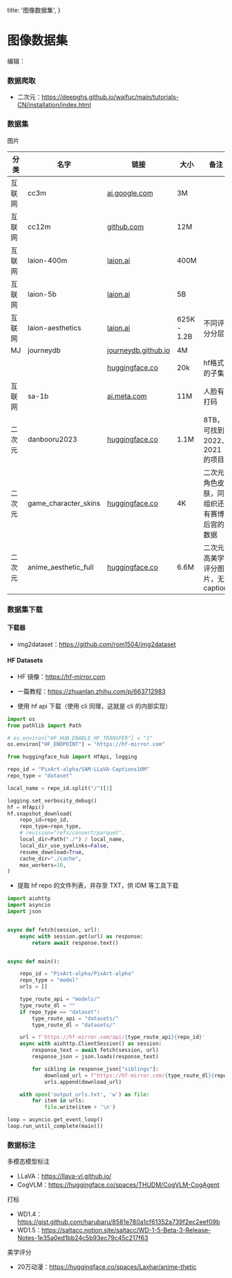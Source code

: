   title: '图像数据集',
}

# 图像数据集


编辑：<AuthorCiaochaos />


### 数据爬取



- 二次元：https://deepghs.github.io/waifuc/main/tutorials-CN/installation/index.html



### 数据集



图片

|分类|名字|链接|大小|备注|
|---|---|---|---|---|
|互联网|cc3m|[ai.google.com](https://ai.google.com/research/ConceptualCaptions/download)|3M||
|互联网|cc12m|[github.com](https://github.com/google-research-datasets/conceptual-12m)|12M||
|互联网|laion-400m|[laion.ai](https://laion.ai/blog/laion-400-open-dataset/)|400M||
|互联网|laion-5b|[laion.ai](https://laion.ai/blog/laion-5b/)|5B||
|互联网|laion-aesthetics|[laion.ai](https://laion.ai/blog/laion-aesthetics/)|625K - 1.2B|不同评分分层|
|MJ|journeydb|[journeydb.github.io](https://journeydb.github.io/)|4M||
|||[huggingface.co](https://huggingface.co/datasets/Suriyadeepan/journey-db-000)|20k|hf格式的子集|
|互联网|sa-1b|[ai.meta.com](https://ai.meta.com/datasets/segment-anything/)|11M|人脸有打码|
|二次元|danbooru2023|[huggingface.co](https://huggingface.co/datasets/nyanko7/danbooru2023)|1.1M|8TB，可找到 2022、2021 的项目|
|二次元|game_character_skins|[huggingface.co](https://huggingface.co/datasets/deepghs/game_character_skins)|4K|二次元角色皮肤，同组织还有赛博后宫的数据|
|二次元|anime_aesthetic_full|[huggingface.co](https://huggingface.co/datasets/deepghs/anime_aesthetic_full/)|6.6M|二次元高美学评分图片，无 caption|





### 数据集下载


#### 下载器

- img2dataset：https://github.com/rom1504/img2dataset


#### HF Datasets


- HF 镜像：https://hf-mirror.com
- 一篇教程：https://zhuanlan.zhihu.com/p/663712983

- 使用 hf api 下载（使用 cli 同理，这就是 cli 的内部实现）


```python
import os
from pathlib import Path

# os.environ["HF_HUB_ENABLE_HF_TRANSFER"] = "1"
os.environ["HF_ENDPOINT"] = "https://hf-mirror.com"

from huggingface_hub import HfApi, logging

repo_id = "PixArt-alpha/SAM-LLaVA-Captions10M"
repo_type = "dataset"

local_name = repo_id.split("/")[1]

logging.set_verbosity_debug()
hf = HfApi()
hf.snapshot_download(
    repo_id=repo_id,
    repo_type=repo_type,
    # revision="refs/convert/parquet",
    local_dir=Path("./") / local_name,
    local_dir_use_symlinks=False,
    resume_download=True,
    cache_dir="./cache",
    max_workers=16,
)
```


- 提取 hf repo 的文件列表，并存至 TXT，供 IDM 等工具下载


```python
import aiohttp
import asyncio
import json


async def fetch(session, url):
    async with session.get(url) as response:
        return await response.text()


async def main():

    repo_id = "PixArt-alpha/PixArt-alpha"
    repo_type = "model"
    urls = []

    type_route_api = "models/"
    type_route_dl = ""
    if repo_type == "dataset":
        type_route_api = "datasets/"
        type_route_dl = "datasets/"

    url = f'https://hf-mirror.com/api/{type_route_api}{repo_id}'
    async with aiohttp.ClientSession() as session:
        response_text = await fetch(session, url)
        response_json = json.loads(response_text)

        for sibling in response_json["siblings"]:
            download_url = f"https://hf-mirror.com/{type_route_dl}{repo_id}/resolve/main/" + sibling["rfilename"] + "?download=true"
            urls.append(download_url)

    with open('output_urls.txt', 'w') as file:
        for item in urls:
            file.write(item + '\n')

loop = asyncio.get_event_loop()
loop.run_until_complete(main())
```


### 数据标注


多模态模型标注

- LLaVA：https://llava-vl.github.io/
- CogVLM：https://huggingface.co/spaces/THUDM/CogVLM-CogAgent


打标

- WD1.4：https://gist.github.com/harubaru/8581e780a1cf61352a739f2ec2eef09b
- WD1.5：https://saltacc.notion.site/saltacc/WD-1-5-Beta-3-Release-Notes-1e35a0ed1bb24c5b93ec79c45c217f63


美学评分

- 20万动漫：https://huggingface.co/spaces/Laxhar/anime-thetic


